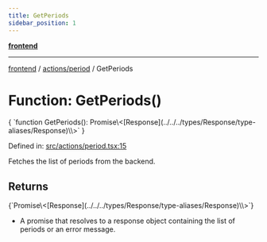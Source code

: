 ```yaml
---
title: GetPeriods
sidebar_position: 1
---
```



[**frontend**](../../..)

***

[frontend](../../..) / [actions/period](..) / GetPeriods

# Function: GetPeriods()

<CodeBlock language="ts">
{ `function GetPeriods(): Promise\<[Response](../../../types/Response/type-aliases/Response)\<object[]\>\>` }
</CodeBlock>

Defined in: [src/actions/period.tsx:15](https://github.com/svsticky/CommitteeClash/blob/e5fd1c9fb89fe447a4c38e43ebba51eb1e51230c/frontend/src/actions/period.tsx#L15)

Fetches the list of periods from the backend.

## Returns
<CodeBlock language="ts">
{`Promise\<[Response](../../../types/Response/type-aliases/Response)\<object[]\>\>`}
</CodeBlock>

- A promise that resolves to a response object containing the list of periods or an error message.
